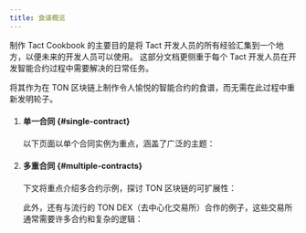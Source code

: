```yaml
---
title: 食谱概览
---
```



制作 Tact Cookbook 的主要目的是将 Tact 开发人员的所有经验汇集到一个地方，以便未来的开发人员可以使用。 这部分文档更侧重于每个 Tact 开发人员在开发智能合约过程中需要解决的日常任务。

将其作为在 TON 区块链上制作令人愉悦的智能合约的食谱，而无需在此过程中重新发明轮子。

<Steps>

1. #### 单一合同 {#single-contract}

   以下页面以单个合同实例为重点，涵盖了广泛的主题：

   <CardGrid>
    <LinkCard
      title=" 1️⃣ Single-contract communication"
      href="/cookbook/single-communication"
    />
    <LinkCard
      title="⚙️ Type conversion"
      href="/cookbook/type-conversion"
    />
    <LinkCard
      title="📦 Data structures"
      href="/cookbook/data-structures"
    />
    <LinkCard
      title="🤖算法"
      href="/cookbook/algo"
    />
    <LinkCard
      title="📆时间和日期"
      href="/cookbook/time"
    />
    <LinkCard
      title="⚠️访问控制"
      href="/cookbook/access"
    />
    <LinkCard
      title="✨ 随机性"
      href="/cookbook/random"
    />
    <LinkCard
      title="🤔 杂项"
      href="/cookbook/misc"
    />
   </CardGrid>

2. #### 多重合同 {#multiple-contracts}

   下文将重点介绍多合约示例，探讨 TON 区块链的可扩展性：

   <CardGrid>
     <LinkCard
       title="🧮多合约通信"
       href="/cookbook/multi-communication"
     />
     <LinkCard
       title="💎 Fungible Tokens (Jettons)"
       href="/cookbook/jettons"
     />
     <LinkCard
       title="🖼️ Non-Fungible Tokens (NFTs)"
       href="/cookbook/nfts"
     />
   </CardGrid>

   此外，还有与流行的 TON DEX（去中心化交易所）合作的例子，这些交易所通常需要许多合约和复杂的逻辑：

   <CardGrid>
     <LinkCard
       title="DeDust.io"
       href="/cookbook/dexes/dedust"
     />
     <LinkCard
       title="STON.fi"
       href="/cookbook/dexes/stonfi"
     />
   </CardGrid>

</Steps>
